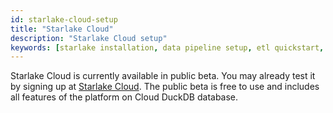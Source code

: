 ```yaml
---
id: starlake-cloud-setup
title: "Starlake Cloud"
description: "Starlake Cloud setup"
keywords: [starlake installation, data pipeline setup, etl quickstart, docker etl, cloud integration]
---
```


Starlake Cloud is currently available in public beta. You may already test it by signing up at [Starlake Cloud](https://demo.starlake.ai).
The public beta is free to use and includes all features of the platform on Cloud DuckDB database.